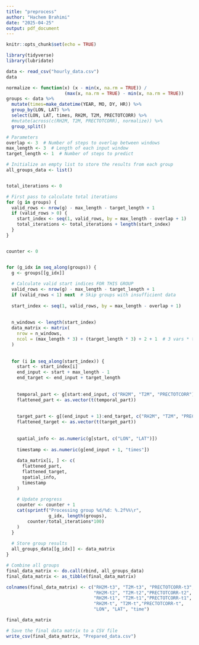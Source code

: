 ```yaml
---
title: "preprocess"
author: "Hachem Brahimi"
date: "2025-04-25"
output: pdf_document
---
```


```r
knitr::opts_chunk$set(echo = TRUE)
```

```r
library(tidyverse)
library(lubridate)
```
```r
data <- read_csv("hourly_data.csv")
data
```
```r

normalize <- function(x) (x - min(x, na.rm = TRUE)) / 
                      (max(x, na.rm = TRUE) - min(x, na.rm = TRUE))
groups <- data %>%
  mutate(times=make_datetime(YEAR, MO, DY, HR)) %>% 
  group_by(LON, LAT) %>% 
  select(LON, LAT, times, RH2M, T2M, PRECTOTCORR) %>% 
  #mutate(across(c(RH2M, T2M, PRECTOTCORR), normalize)) %>%
  group_split()


```

```r
# Parameters
overlap <- 3  # Number of steps to overlap between windows
max_length <- 3  # Length of each input window
target_length <- 1  # Number of steps to predict

# Initialize an empty list to store the results from each group
all_groups_data <- list()


total_iterations <- 0  

# First pass to calculate total iterations
for (g in groups) {
  valid_rows <- nrow(g) - max_length - target_length + 1
  if (valid_rows > 0) {
    start_index <- seq(1, valid_rows, by = max_length - overlap + 1)
    total_iterations <- total_iterations + length(start_index)
  }
}


counter <- 0


for (g_idx in seq_along(groups)) {
  g <- groups[[g_idx]]
  
  # Calculate valid start indices FOR THIS GROUP
  valid_rows <- nrow(g) - max_length - target_length + 1
  if (valid_rows < 1) next  # Skip groups with insufficient data
  
  start_index <- seq(1, valid_rows, by = max_length - overlap + 1)
  
  
  n_windows <- length(start_index)
  data_matrix <- matrix(
    nrow = n_windows,
    ncol = (max_length * 3) + (target_length * 3) + 2 + 1  # 3 vars * time steps + targets + coords
  )
  
  
  for (i in seq_along(start_index)) {
    start <- start_index[i]
    end_input <- start + max_length - 1
    end_target <- end_input + target_length
    
    
    temporal_part <- g[start:end_input, c("RH2M", "T2M", "PRECTOTCORR")]
    flattened_part <- as.vector(t(temporal_part))  
    
    
    target_part <- g[(end_input + 1):end_target, c("RH2M", "T2M", "PRECTOTCORR")]
    flattened_target <- as.vector(t(target_part))
    
    
    spatial_info <- as.numeric(g[start, c("LON", "LAT")])
    
    timestamp <- as.numeric(g[end_input + 1, "times"])  
    
    data_matrix[i, ] <- c(
      flattened_part,
      flattened_target,
      spatial_info,
      timestamp
    )
    
    # Update progress
    counter <- counter + 1
    cat(sprintf("Processing group %d/%d: %.2f%%\r",
                g_idx, length(groups),
        counter/total_iterations*100)
    )
  }
  
  # Store group results
  all_groups_data[[g_idx]] <- data_matrix
}

# Combine all groups 
final_data_matrix <- do.call(rbind, all_groups_data)
final_data_matrix <- as_tibble(final_data_matrix)

colnames(final_data_matrix) <- c("RH2M-t3", "T2M-t3", "PRECTOTCORR-t3", 
                                 "RH2M-t2", "T2M-t2","PRECTOTCORR-t2",
                                 "RH2M-t1", "T2M-t1","PRECTOTCORR-t1",
                                 "RH2M-t", "T2M-t","PRECTOTCORR-t",
                                 "LON", "LAT", "time")

```
```r
final_data_matrix
```


```r
# Save the final data matrix to a CSV file
write_csv(final_data_matrix, "Prepared_data.csv")
```


